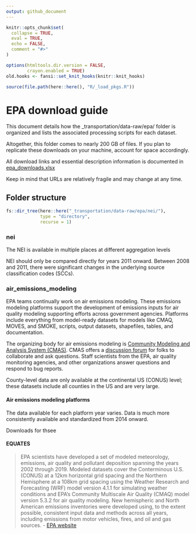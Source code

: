 ```yaml
---
output: github_document
---
```


<!-- README.md is generated from README.Rmd. Please edit that file -->

```r
knitr::opts_chunk$set(
  collapse = TRUE,
  eval = TRUE,
  echo = FALSE,
  comment = "#>"
)

options(htmltools.dir.version = FALSE,
        crayon.enabled = TRUE)
old.hooks <- fansi::set_knit_hooks(knitr::knit_hooks)

source(file.path(here::here(), "R/_load_pkgs.R"))
```
# EPA download guide

This document details how the _transportation/data-raw/epa/ folder is organized and lists the associated processing scripts for each dataset. 

Altogether, this folder comes to nearly 200 GB of files. If you plan to replicate these downloads on your machine, account for space accordingly.

All download links and essential description information is documented in [epa_downloads.xlsx](_transportation/data-raw/epa/epa_downloads.xlsx)

Keep in mind that URLs are relatively fragile and may change at any time. 

## Folder structure

```r
fs::dir_tree(here::here("_transportation/data-raw/epa/nei/"),
             type = "directory",
             recurse = 1)
```


### nei

The NEI is available in multiple places at different aggregation levels

NEI should only be compared directly for years 2011 onward. Between 2008 and 2011, there were significant changes in the underlying source classification codes (SCCs). 

### air_emissions_modeling

EPA teams continually work on air emissions modeling. These emissions modeling platforms support the development of emissions inputs for air quality modeling supporting efforts across government agencies. Platforms include everything from model-ready datasets for models like CMAQ, MOVES, and SMOKE, scripts, output datasets, shapefiles, tables, and documentation. 

The organizing body for air emissions modeling is [Community Modeling and Analysis System (CMAS)](https://www.cmascenter.org/). CMAS offers a [discussion forum](https://forum.cmascenter.org/) for folks to collaborate and ask questions. Staff scientists from the EPA, air quality monitoring agencies, and other organizations answer questions and respond to bug reports. 

County-level data are only available at the continental US (CONUS) level; these datasets include all counties in the US and are very large. 

#### Air emissions modeling platforms

The data available for each platform year varies. Data is much more consistently available and standardized from 2014 onward. 

Downloads for thsee

#### EQUATES

> EPA scientists have developed a set of modeled meteorology, emissions, air quality and pollutant deposition spanning the years 2002 through 2019. Modeled datasets cover the Conterminous U.S. (CONUS) at a 12km horizontal grid spacing and the Northern Hemisphere at a 108km grid spacing using the Weather Research and Forecasting (WRF) model version 4.1.1 for simulating weather conditions and EPA’s Community Multiscale Air Quality (CMAQ) model version 5.3.2 for air quality modeling. New hemispheric and North American emissions inventories were developed using, to the extent possible, consistent input data and methods across all years, including emissions from motor vehicles, fires, and oil and gas sources. - [EPA website](https://www.epa.gov/cmaq/equates)


